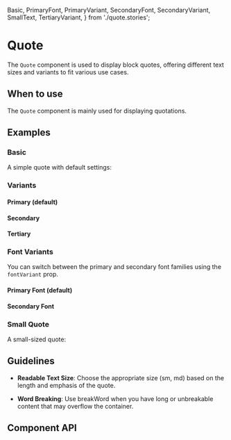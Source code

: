   Basic,
  PrimaryFont,
  PrimaryVariant,
  SecondaryFont,
  SecondaryVariant,
  SmallText,
  TertiaryVariant,
} from './quote.stories';

<Meta of={Quote} />

# Quote

The `Quote` component is used to display block quotes, offering different text sizes and variants to fit various use cases.

## When to use

The `Quote` component is mainly used for displaying quotations.

## Examples

### Basic

A simple quote with default settings:

<Canvas of={Basic} />

### Variants

#### Primary (default)

<Canvas of={PrimaryVariant} />

#### Secondary

<Canvas of={SecondaryVariant} />

#### Tertiary

<Canvas of={TertiaryVariant} />

### Font Variants

You can switch between the primary and secondary font families using the `fontVariant` prop.

#### Primary Font (default)

<Canvas of={PrimaryFont} />

#### Secondary Font

<Canvas of={SecondaryFont} />

### Small Quote

A small-sized quote:

<Canvas of={SmallText} />

## Guidelines

- **Readable Text Size**: Choose the appropriate size (sm, md) based on the length and emphasis of the quote.

- **Word Breaking**: Use breakWord when you have long or unbreakable content that may overflow the container.

## Component API

<ArgTypes />
